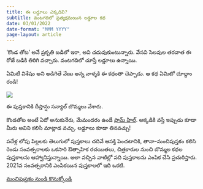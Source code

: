```yaml
---
title: ఈ లడ్డూలు ఎక్కడివి? 
subtitle: వంటగదిలో ప్రత్యక్షమయిన లడ్డూల కథ 
date: 03/01/2022
date-format: "MMM YYYY"
page-layout: article
---
```

'కొండ తోట' అనే ప్రకృతి బడిలో ఇరా, అవి చదువుకుంటున్నారు. వేసవి సెలవుల తరవాత ఈ రోజే బడికి 
తిరిగి వచ్చారు. వంటగదిలో చూస్తే లడ్డూలు ఉన్నాయి.

ఏమిటీ విశేషం అని అడిగితే వేణు అన్న వాళ్ళకి ఈ కథంతా చెప్పాడు. ఆ కథ ఏమిటో చూద్దాం రండి!

::: {.column-margin}
![](laddoo.jpg)
:::

ఈ పుస్తకానికి దీప్తాన్షు సన్యాల్ బొమ్మలు వేశారు.

కొండతోట అంటే ఏదో అనుకునేరు, మేమందరం ఉండే [ఫామ్ హిల్](https://farmhill-learning.org). అక్కడికి వస్తే ఇప్పుడు కూడా మీరు అవిని కలిసి మాట్లాడ వచ్చు. లడ్డూలు కూడా తినవచ్చు!

పదేళ్ల లోపు పిల్లలకు తెలుగులో పుస్తకాలు చదివే ఆసక్తి పెంచటానికి, తానా-మంచిపుస్తకం కలిసి రెండు సంవత్సరాలకు ఒకసారి ఔత్సాహిక రచయితలు, చిత్రకారుల నుంచి బొమ్మల కథల పుస్తకాలను ఆహ్వానిస్తున్నాయి. 
అలా వచ్చిన వాటిల్లో పది పుస్తకాలను ఎంపిక చేసి ప్రచురిస్తారు. 2021వ సంవత్సరానికి ఎంపికయిన పుస్తకాలలో ఇది ఒకటి. 


[మంచిపుస్తకం నుండి కొనుక్కోండి](https://manchipustakam.in/product/ee-laddoolu-ekkadivi/){.btn .btn-primary .btn-lg}
